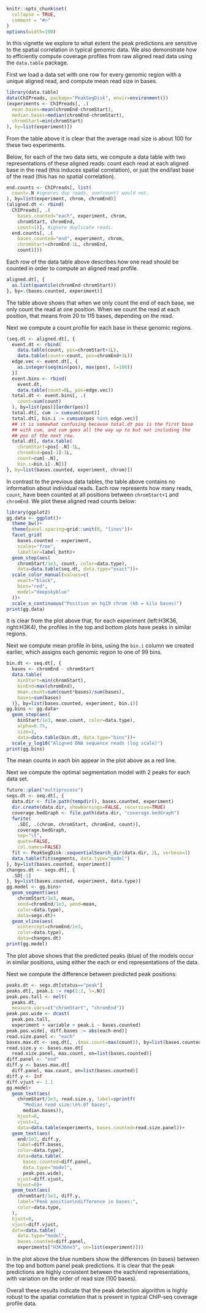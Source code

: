 <!--
%\VignetteEngine{knitr::knitr}
%\VignetteIndexEntry{Spatial correlation}
-->

```r
knitr::opts_chunk$set(
  collapse = TRUE,
  comment = "#>"
)
options(width=100)
```

In this vignette we explore to what extent the peak predictions are
sensitive to the spatial correlation in typical genomic data. We also
demonstrate how to efficiently compute coverage profiles from raw
aligned read data using the `data.table` package.

First we load a data set with one row for every genomic region with a
unique aligned read, and compute mean read size in bases.

```r
library(data.table)
data(ChIPreads, package="PeakSegDisk", envir=environment())
(experiments <- ChIPreads[, .(
  mean.bases=mean(chromEnd-chromStart),
  median.bases=median(chromEnd-chromStart),
  chromStart=min(chromStart)
), by=list(experiment)])
```

From the table above it is clear that the average read size is about
100 for these two experiments.

Below, for each of the two data sets, we compute a data table with two
representations of these aligned reads: count each read at each
aligned base in the read (this induces spatial correlation), or just
the end/last base of the read (this has no spatial correlation).

```r
end.counts <- ChIPreads[, list(
  count=.N #ignores dup reads, sum(count) would not.
), by=list(experiment, chrom, chromEnd)]
(aligned.dt <- rbind(
  ChIPreads[, .(
    bases.counted="each", experiment, chrom,
    chromStart, chromEnd,
    count=1)], #ignore duplicate reads.
  end.counts[, .(
    bases.counted="end", experiment, chrom,
    chromStart=chromEnd-1L, chromEnd,
    count)]))
```

Each row of the data table above describes how one read should be
counted in order to compute an aligned read profile. 

```r
aligned.dt[, {
  as.list(quantile(chromEnd-chromStart))
}, by=.(bases.counted, experiment)]
```

The table above shows that when we only count the end of each base, we
only count the read at one position. When we count the read at each
position, that means from 20 to 115 bases, depending on the read.

Next we compute a count profile for each base in these genomic
regions.

```r
(seq.dt <- aligned.dt[, {
  event.dt <- rbind(
    data.table(count, pos=chromStart+1L),
    data.table(count=-count, pos=chromEnd+1L))
  edge.vec <- event.dt[, {
    as.integer(seq(min(pos), max(pos), l=100))
  }]
  event.bins <- rbind(
    event.dt,
    data.table(count=0L, pos=edge.vec))
  total.dt <- event.bins[, .(
    count=sum(count)
  ), by=list(pos)][order(pos)]
  total.dt[, cum := cumsum(count)]
  total.dt[, bin.i := cumsum(pos %in% edge.vec)]
  ## it is somewhat confusing because total.dt pos is the first base
  ## with cum, and cum goes all the way up to but not including the
  ## pos of the next row.
  total.dt[, data.table(
    chromStart=pos[-.N]-1L,
    chromEnd=pos[-1]-1L,
    count=cum[-.N],
    bin.i=bin.i[-.N])]
}, by=list(bases.counted, experiment, chrom)])
```

In contrast to the previous data tables, the table above contains no
information about individual reads. Each row represents how many
reads, `count`, have been counted at all positions between
`chromStart+1` and `chromEnd`. We plot these aligned read counts
below:

```r
library(ggplot2)
gg.data <- ggplot()+
  theme_bw()+
  theme(panel.spacing=grid::unit(0, "lines"))+
  facet_grid(
    bases.counted ~ experiment,
    scales="free",
    labeller=label_both)+
  geom_step(aes(
    chromStart/1e3, count, color=data.type),
    data=data.table(seq.dt, data.type="exact"))+
  scale_color_manual(values=c(
    exact="black",
    bins="red",
    model="deepskyblue"
  ))+
  scale_x_continuous("Position on hg19 chrom (kb = kilo bases)")
print(gg.data)
```

It is clear from the plot above that, for each experiment (left:H3K36,
right:H3K4), the profiles in the top and bottom plots have peaks in
similar regions.

Next we compute mean profile in bins, using the `bin.i` column we
created earlier, which assigns each genomic region to one of 99 bins.

```r
bin.dt <- seq.dt[, {
  bases <- chromEnd - chromStart
  data.table(
    binStart=min(chromStart),
    binEnd=max(chromEnd),
    mean.count=sum(count*bases)/sum(bases),
    bases=sum(bases)
  )}, by=list(bases.counted, experiment, bin.i)]
gg.bins <- gg.data+
  geom_step(aes(
    binStart/1e3, mean.count, color=data.type),
    alpha=0.75,
    size=1,
    data=data.table(bin.dt, data.type="bins"))+
  scale_y_log10("Aligned DNA sequence reads (log scale)")
print(gg.bins)
```

The mean counts in each bin appear in the plot above as a red line.

Next we compute the optimal segmentation model with 2 peaks for each
data set.

```r
future::plan("multiprocess")
segs.dt <- seq.dt[, {
  data.dir <- file.path(tempdir(), bases.counted, experiment)
  dir.create(data.dir, showWarnings=FALSE, recursive=TRUE)
  coverage.bedGraph <- file.path(data.dir, "coverage.bedGraph")
  fwrite(
    .SD[, .(chrom, chromStart, chromEnd, count)],
    coverage.bedGraph,
    sep="\t",
    quote=FALSE,
    col.names=FALSE)
  fit <- PeakSegDisk::sequentialSearch_dir(data.dir, 2L, verbose=1)
  data.table(fit$segments, data.type="model")
}, by=list(bases.counted, experiment)]
changes.dt <- segs.dt[, {
  .SD[-1]
}, by=list(bases.counted, experiment, data.type)]
gg.model <- gg.bins+
  geom_segment(aes(
    chromStart/1e3, mean,
    xend=chromEnd/1e3, yend=mean,
    color=data.type),
    data=segs.dt)+
  geom_vline(aes(
    xintercept=chromEnd/1e3,
    color=data.type),
    data=changes.dt)
print(gg.model)
```

The plot above shows that the predicted peaks (blue) of the models
occur in similar positions, using either the each or end
representations of the data.

Next we compute the difference between predicted peak positions:

```r
peaks.dt <- segs.dt[status=="peak"]
peaks.dt[, peak.i := rep(1:2, l=.N)]
peak.pos.tall <- melt(
  peaks.dt,
  measure.vars=c("chromStart", "chromEnd"))
peak.pos.wide <- dcast(
  peak.pos.tall,
  experiment + variable + peak.i ~ bases.counted)
peak.pos.wide[, diff.bases := abs(each-end)]
read.size.panel <- "each"
bases.max.dt <- seq.dt[, .(max.count=max(count)), by=list(bases.counted)]
read.size.y <- bases.max.dt[
  read.size.panel, max.count, on=list(bases.counted)]
diff.panel <- "end"
diff.y <- bases.max.dt[
  diff.panel, max.count, on=list(bases.counted)]
diff.y <- Inf
diff.vjust <- 1.1
gg.model+
  geom_text(aes(
    chromStart/1e3, read.size.y, label=sprintf(
      "Median read size:\n%.0f bases",
      median.bases)),
    hjust=0,
    vjust=1,
    data=data.table(experiments, bases.counted=read.size.panel))+
  geom_text(aes(
    end/1e3, diff.y,
    label=diff.bases,
    color=data.type),
    data=data.table(
      bases.counted=diff.panel,
      data.type="model",
      peak.pos.wide),
    vjust=diff.vjust,
    hjust=0)+
  geom_text(aes(
    chromStart/1e3, diff.y,
    label="Peak position\ndifference in bases:",
    color=data.type,
  ),
  hjust=0,
  vjust=diff.vjust,
  data=data.table(
    data.type="model",
    bases.counted=diff.panel,
    experiments["H3K36me3", on=list(experiment)]))
```

In the plot above the blue numbers show the differences (in bases)
between the top and bottom panel peak predictions. It is clear that
the peak predictions are highly consistent between the each/end
representations, with variation on the order of read size (100 bases).

Overall these results indicate that the peak detection algorithm is
highly robust to the spatial correlation that is present in typical
ChIP-seq coverage profile data.
